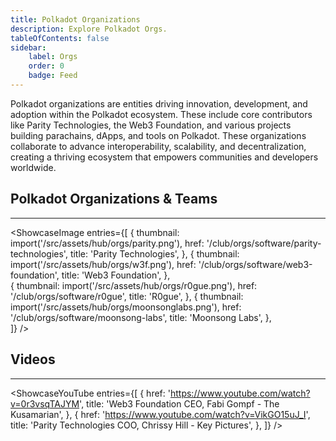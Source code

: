 ```yaml
---
title: Polkadot Organizations
description: Explore Polkadot Orgs.
tableOfContents: false
sidebar: 
    label: Orgs
    order: 0
    badge: Feed
---
```



Polkadot organizations are entities driving innovation, development, and adoption within the Polkadot ecosystem. These include core contributors like Parity Technologies, the Web3 Foundation, and various projects building parachains, dApps, and tools on Polkadot. These organizations collaborate to advance interoperability, scalability, and decentralization, creating a thriving ecosystem that empowers communities and developers worldwide.

## Polkadot Organizations & Teams
----------------
<ShowcaseImage
  entries={[
        {
      thumbnail: import('/src/assets/hub/orgs/parity.png'),
      href: '/club/orgs/software/parity-technologies',
      title: 'Parity Technologies',
    },
                     {
      thumbnail: import('/src/assets/hub/orgs/w3f.png'),
      href: '/club/orgs/software/web3-foundation',
      title: 'Web3 Foundation',
      },  
              {
      thumbnail: import('/src/assets/hub/orgs/r0gue.png'),
      href: '/club/orgs/software/r0gue',
      title: 'R0gue',
    },
                     {
      thumbnail: import('/src/assets/hub/orgs/moonsonglabs.png'),
      href: '/club/orgs/software/moonsong-labs',
      title: 'Moonsong Labs',
      },  
  ]}
/>



## Videos
----------------
<ShowcaseYouTube
  entries={[
    {
      href: 'https://www.youtube.com/watch?v=0r3vsqTAJYM',
      title: 'Web3 Foundation CEO, Fabi Gompf - The Kusamarian',
    },
    {
      href: 'https://www.youtube.com/watch?v=VikGO15uJ_I',
      title: 'Parity Technologies COO, Chrissy Hill - Key Pictures',
    },
  ]}
/>